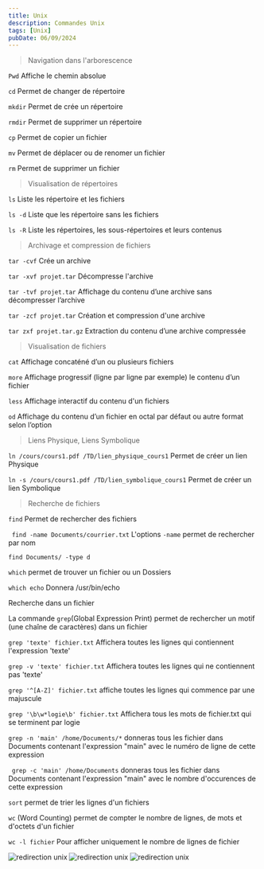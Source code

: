 ```yaml
---
title: Unix
description: Commandes Unix
tags: [Unix]
pubDate: 06/09/2024
---
```



> Navigation dans l'arborescence

<code>Pwd</code> Affiche le chemin absolue

<code>cd</code> Permet de changer de répertoire

<code>mkdir</code> Permet de crée un répertoire

<code>rmdir</code> Permet de supprimer un répertoire

<code>cp</code> Permet de copier un fichier

<code>mv</code> Permet de déplacer ou de renomer un fichier

<code>rm</code> Permet de supprimer un fichier

> Visualisation de répertoires

<code>ls</code> Liste les répertoire et les fichiers

<code>ls -d</code> Liste que les répertoire sans les fichiers

<code>ls -R</code> Liste les répertoires, les sous-répertoires et leurs contenus

> Archivage et compression de fichiers

<code>tar -cvf</code> Crée un archive 

<code>tar -xvf projet.tar</code> Décompresse l'archive

<code>tar -tvf projet.tar</code> Affichage du contenu d’une archive sans décompresser l’archive

<code>tar -zcf projet.tar</code> Création et compression d'une archive

<code>tar zxf projet.tar.gz</code> Extraction du contenu d’une archive compressée

> Visualisation de fichiers

<code>cat</code> Affichage concaténé d’un ou plusieurs fichiers

<code>more</code> Affichage progressif (ligne par ligne par exemple) le contenu d’un fichier

<code>less</code> Affichage interactif du contenu d'un fichiers

<code>od</code> Affichage du contenu d’un fichier en octal par défaut ou autre format selon l’option


> Liens Physique, Liens Symbolique

<code>ln /cours/cours1.pdf /TD/lien_physique_cours1</code> Permet de créer un lien Physique

<code>ln -s /cours/cours1.pdf /TD/lien_symbolique_cours1</code> Permet de créer un lien Symbolique

> Recherche de fichiers

<code>find</code> Permet de rechercher des fichiers

<code> find -name Documents/courrier.txt</code> L'options <code>-name</code> permet de rechercher par nom

<code>find Documents/ -type d</code>

<code>which</code> permet de trouver un fichier ou un Dossiers

<code>which echo</code> Donnera /usr/bin/echo

Recherche dans un fichier

La commande <code>grep</code>(Global Expression Print) permet de rechercher un motif (une chaîne de caractères) dans un fichier

<code>grep 'texte' fichier.txt</code> Affichera toutes les lignes qui contiennent l'expression 'texte'

<code>grep -v 'texte' fichier.txt</code> Affichera toutes les lignes qui ne contiennent pas 'texte'

<code>grep '^[A-Z]' fichier.txt</code> affiche toutes les lignes qui commence par une majuscule

<code>grep '\b\w*logie\b' fichier.txt</code> Affichera tous les mots de fichier.txt qui se terminent par logie

<code>grep -n 'main' /home/Documents/*</code> donneras tous les fichier dans Documents contenant l'expression "main" avec le numéro de ligne de cette expression

<code> grep -c 'main' /home/Documents</code> donneras tous les fichier dans Documents contenant l'expression "main" avec le nombre d'occurences de cette expression

<code>sort</code> permet de trier les lignes d'un fichiers

<code>wc</code> (Word Counting) permet de compter le nombre de lignes, de mots et d'octets d'un fichier

<code>wc -l fichier</code> Pour afficher uniquement le nombre de lignes de fichier

<Image src={Redirection1} alt="redirection unix" />
<Image src={Redirection2} alt="redirection unix" />
<Image src={Redirection3} alt="redirection unix" />
